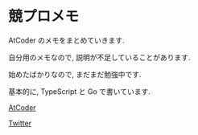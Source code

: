 # 競プロメモ

AtCoder のメモをまとめていきます.

自分用のメモなので, 説明が不足していることがあります.

始めたばかりなので, まだまだ勉強中です.

基本的に, TypeScript と Go で書いています.

[AtCoder](https://atcoder.jp/users/hamao)

[Twitter](https://twitter.com/hamao_0820)
